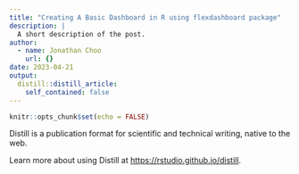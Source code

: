 ```yaml
---
title: "Creating A Basic Dashboard in R using flexdashboard package"
description: |
  A short description of the post.
author:
  - name: Jonathan Choo
    url: {}
date: 2023-04-21
output:
  distill::distill_article:
    self_contained: false
---
```



```r
knitr::opts_chunk$set(echo = FALSE)
```

Distill is a publication format for scientific and technical writing, native to the web.

Learn more about using Distill at <https://rstudio.github.io/distill>.


